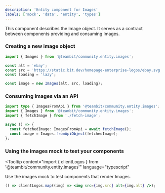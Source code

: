 ```yaml
---
description: 'Entity component for Images'
labels: ['mock', 'data', 'entity', 'types']
---
```



This component describes the Image object. It serves as a contract between components providing and consuming Images.

### Creating a new image object

```ts
import { Images } from '@teambit/community.entity.images';

const alt = 'ebay';
const src = 'https://static.bit.dev/homepage-enterprise-logos/ebay.svg';
const loading = 'lazy';

const image = new Images(alt, src, loading);
```

### Consuming images via an API

```ts
import type { ImagesFromApi } from '@teambit/community.entity.images';
import { Images } from '@teambit/community.entity.images';
import { fetchImage } from './fetch-image';

async () => {
  const fetchedImage: ImagesFromApi = await fetchImage();
  const image = Images.fromApiObject(fetchedImage);
};
```

### Using the images mock to test your components

<Tooltip
  content="import { clientLogos } from '@teambit/community.entity.images'"
  language="typescript"
>
  Use the images mock
</Tooltip> to test components that render Images.

```jsx live
() => clientLogos.map((img) => <img src={img.src} alt={img.alt} />);
```
